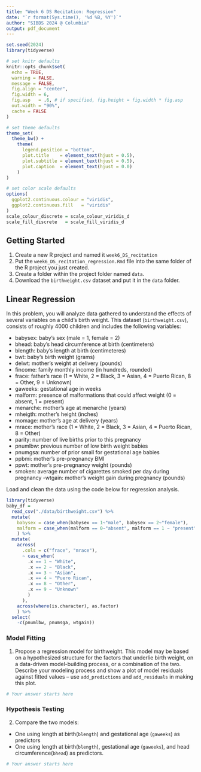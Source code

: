 ```yaml
---
title: "Week 6 DS Recitation: Regression"
date: "`r format(Sys.time(), '%d %B, %Y')`"
author: "SIBDS 2024 @ Columbia" 
output: pdf_document
---
```


```r
set.seed(2024)
library(tidyverse)

# set knitr defaults
knitr::opts_chunk$set(
  echo = TRUE,
  warning = FALSE,
  message = FALSE,
  fig.align = "center",
  fig.width = 6,
  fig.asp   = .6, # if specified, fig.height = fig.width * fig.asp
  out.width = "90%",
  cache = FALSE
)

# set theme defaults
theme_set(
  theme_bw() +
    theme(
      legend.position = "bottom",
      plot.title    = element_text(hjust = 0.5),
      plot.subtitle = element_text(hjust = 0.5),
      plot.caption  = element_text(hjust = 0.0)
    )
)

# set color scale defaults
options(
  ggplot2.continuous.colour = "viridis",
  ggplot2.continuous.fill   = "viridis"
)
scale_colour_discrete = scale_colour_viridis_d
scale_fill_discrete   = scale_fill_viridis_d
```


## Getting Started

  1. Create a new R project and named it `week6_DS_recitation`
  2. Put the `week6_DS_recitation_regression.Rmd` file into the same folder of the R project you just created.
  3. Create a folder within the project folder named `data`.
  4. Download the `birthweight.csv` dataset and put it in the `data` folder.


## Linear Regression

In this problem, you will analyze data gathered to understand the effects of several variables on a child’s birth weight. This dataset (`birthweight.csv`), consists of roughly 4000 children and includes the following variables:

- babysex: baby’s sex (male = 1, female = 2)
- bhead: baby’s head circumference at birth (centimeters)
- blength: baby’s length at birth (centimeteres)
- bwt: baby’s birth weight (grams)
- delwt: mother’s weight at delivery (pounds)
- fincome: family monthly income (in hundreds, rounded)
- frace: father’s race (1 = White, 2 = Black, 3 = Asian, 4 = Puerto Rican, 8 = Other, 9 = Unknown)
- gaweeks: gestational age in weeks
- malform: presence of malformations that could affect weight (0 = absent, 1 = present)
- menarche: mother’s age at menarche (years)
- mheigth: mother’s height (inches)
- momage: mother’s age at delivery (years)
- mrace: mother’s race (1 = White, 2 = Black, 3 = Asian, 4 = Puerto Rican, 8 = Other)
- parity: number of live births prior to this pregnancy
- pnumlbw: previous number of low birth weight babies
- pnumgsa: number of prior small for gestational age babies
- ppbmi: mother’s pre-pregnancy BMI
- ppwt: mother’s pre-pregnancy weight (pounds)
- smoken: average number of cigarettes smoked per day during pregnancy
 -wtgain: mother’s weight gain during pregnancy (pounds)
 
Load and clean the data using the code below for regression analysis.

```r
library(tidyverse)
baby_df = 
  read_csv("./data/birthweight.csv") %>% 
  mutate(
    babysex = case_when(babysex == 1~"male", babysex == 2~"female"),
    malform = case_when(malform == 0~"absent", malform == 1 ~ "present")
    ) %>% 
  mutate(
    across(
      .cols = c("frace", "mrace"),
      ~ case_when(
        .x == 1 ~ "White",
        .x == 2 ~ "Black",
        .x == 3 ~ "Asian",
        .x == 4 ~ "Puero Rican",
        .x == 8 ~ "Other",
        .x == 9 ~ "Unknown"
        )
      ),
    across(where(is.character), as.factor)
    ) %>% 
  select(
    -c(pnumlbw, pnumsga, wtgain))
```

### Model Fitting

1. Propose a regression model for birthweight. This model may be based on a hypothesized structure for the factors that underlie birth weight, on a data-driven model-building process, or a combination of the two. Describe your modeling process and show a plot of model residuals against fitted values – use `add_predictions` and `add_residuals` in making this plot.

```r
# Your answer starts here
```

### Hypothesis Testing

2. Compare the two models:

- One using length at birth(`blength`) and gestational age (`gaweeks`) as predictors 
- One using length at birth(`blength`), gestational age (`gaweeks`), and head circumference(`bhead`) as predictors.
```r
# Your answer starts here
```

